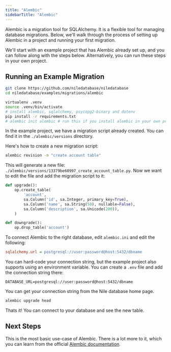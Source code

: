 ```yaml
---
title: "Alembic"
sidebarTitle: "Alembic"
---
```


Alembic is a migration tool for SQLAlchemy. It is a flexible tool for managing database migrations.
Below, we'll walk through the process of setting up Alembic in a project and running your first migration.

We'll start with an example project that has Alembic already set up, and you can 
follow along with the steps below. Alternatively, you can run these steps in your own project.

## Running an Example Migration

<Steps>
  <Step title="Clone the example project">

```bash
git clone https://github.com/niledatabase/niledatabase
cd niledatabase/examples/migrations/alembic
```
  </Step>

  <Step title="Set up the environment and install dependencies">

```bash
virtualenv .venv
source .venv/bin/activate 
# install alembic, sqlalchemy, psycopg2-binary and dotenv
pip install -r requirements.txt
# alembic init alembic # run this if you install alembic in your own project
```
  </Step>

  <Step title="Create a Migration Script">

In the example project, we have a migration script already created. 
You can find it in the `./alembic/versions` directory.

Here's how to create a new migration script:

```bash
alembic revision -m "create account table"
```

This will generate a new file: `./alembic/versions/13379be60997_create_account_table.py`. Now we want to edit the file and add the migration script to it:

```py
def upgrade():
    op.create_table(
        'account',
        sa.Column('id', sa.Integer, primary_key=True),
        sa.Column('name', sa.String(50), nullable=False),
        sa.Column('description', sa.Unicode(200)),
    )

def downgrade():
    op.drop_table('account')
```
  </Step>

  <Step title="Connect to Database">

To connect Alembic to the right database, edit `alembic.ini` and edit the following:

```ini
sqlalchemy.url = postgresql://user:password@host:5432/dbname
```

You can hard-code your connection string, but the example project also supports using an 
environment variable. You can create a `.env` file and add the connection string there:

```
DATABASE_URL=postgresql://user:password@host:5432/dbname
```

You can get your connection string from the Nile database home page.

  </Step>

  <Step title="Run the Migration">

```bash
alembic upgrade head
```

Thats it! You can connect to your database and see the new table.

  </Step>
</Steps>

## Next Steps

This is the most basic use-case of Alembic. There is a lot more to it, which you can learn 
from the official [Alembic documentation](https://alembic.sqlalchemy.org/en/latest/front.html).
